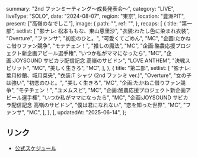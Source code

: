   summary: "2nd ファンミーティング〜成長発表会〜",
  category: "LIVE",
  liveType: "SOLO",
  date: "2024-08-07",
  region: "東京",
  location: "豊洲PIT",
  present: ["高嶺のなでしこ"],
  image: {
    path: "",
    ref: "",
  },
  recaps: [
    {
      title: "第一部",
      setlist: [
        "影ナレ: 松本ももな、東山恵里沙",
        "衣装:わたし色に染まれ衣装",
        "Overture",
        "ファンサ",
        "初恋のひと。",
        "可愛くてごめん",
        "MC",
        "企画:たかねこ借りファン競争",
        "モテチェン！",
        "推しの魔法",
        "MC",
        "企画:酪農応援プロジェクト新企画アピール選手権",
        "いつか私がママになったら",
        "MC",
        "企画:JOYSOUND サビカラ配信記念 高嶺のサビドン",
        "LOVE ANTHEM",
        "決戦スピリット",
        "MC",
        "美しく生きろ",
        "MC",
      ],
    },
    {
      title: "第二部",
      setlist: [
        "影ナレ: 葉月紗蘭、城月菜央",
        "衣装:T シャツ (2nd ファンミ ver.)",
        "Overture",
        "女の子は強い",
        "初恋のひと。",
        "美しく生きろ",
        "MC",
        "企画:たかねこ借りファン競争",
        "モテチェン！",
        "ユメムスビ",
        "MC",
        "企画:酪農応援プロジェクト新企画アピール選手権",
        "いつか私がママになったら",
        "MC",
        "企画:JOYSOUND サビカラ配信記念 高嶺のサビドン",
        "僕は君になれない",
        "恋を知った世界",
        "MC",
        "ファンサ",
        "MC",
      ],
    },
  ],
  updatedAt: "2025-06-14",
};

## リンク

- [公式スケジュール](https://takanenonadeshiko.jp/?p=2022)
